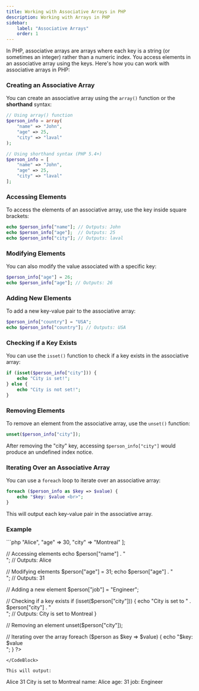 ```yaml
---
title: Working with Associative Arrays in PHP
description: Working with Arrays in PHP
sidebar:
    label: "Associative Arrays"
    order: 1
---
```


In PHP, associative arrays are arrays where each key is a string (or sometimes an integer) rather than a numeric index. You access elements in an associative array using the keys. Here's how you can work with associative arrays in PHP:

### Creating an Associative Array

You can create an associative array using the `array()` function or the **shorthand** syntax:

```php
// Using array() function
$person_info = array(
    "name" => "John",
    "age" => 25,
    "city" => "laval"
);

// Using shorthand syntax (PHP 5.4+)
$person_info = [
    "name" => "John",
    "age" => 25,
    "city" => "laval"
];
```

### Accessing Elements

To access the elements of an associative array, use the key inside square brackets:

```php
echo $person_info["name"]; // Outputs: John
echo $person_info["age"];  // Outputs: 25
echo $person_info["city"]; // Outputs: laval
```

### Modifying Elements

You can also modify the value associated with a specific key:

```php
$person_info["age"] = 26;
echo $person_info["age"]; // Outputs: 26
```

### Adding New Elements

To add a new key-value pair to the associative array:

```php
$person_info["country"] = "USA";
echo $person_info["country"]; // Outputs: USA
```

### Checking if a Key Exists

You can use the `isset()` function to check if a key exists in the associative array:

```php
if (isset($person_info["city"])) {
    echo "City is set!";
} else {
    echo "City is not set!";
}
```

### Removing Elements

To remove an element from the associative array, use the `unset()` function:

```php
unset($person_info["city"]);
```

After removing the "city" key, accessing `$person_info["city"]` would produce an undefined index notice.

### Iterating Over an Associative Array

You can use a `foreach` loop to iterate over an associative array:

```php
foreach ($person_info as $key => $value) {
    echo "$key: $value <br>";
}
```

This will output each key-value pair in the associative array.

### Example

<CodeBlock title="Here’s a complete example demonstrating how to manipulate associative arrays in PHP:">
```php
<?php
// Creating an associative array
$person = [
    "name" => "Alice",
    "age" => 30,
    "city" => "Montreal"
];

// Accessing elements
echo $person["name"] . " <br>"; // Outputs: Alice

// Modifying elements
$person["age"] = 31;
echo $person["age"] . " <br>"; // Outputs: 31

// Adding a new element
$person["job"] = "Engineer";

// Checking if a key exists
if (isset($person["city"])) {
    echo "City is set to " . $person["city"] . " <br>"; // Outputs: City is set to Montreal
}

// Removing an element
unset($person["city"]);

// Iterating over the array
foreach ($person as $key => $value) {
    echo "$key: $value <br>";
}
?>
```
</CodeBlock>

This will output:

```
Alice
31
City is set to Montreal
name: Alice
age: 31
job: Engineer
```
